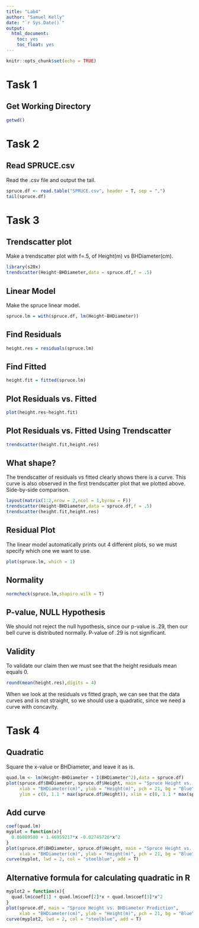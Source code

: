 ```yaml
---
title: "Lab4"
author: "Samuel Kelly"
date: "`r Sys.Date()`"
output: 
  html_document:
    toc: yes
    toc_float: yes
---
```


```r
knitr::opts_chunk$set(echo = TRUE)
```


# Task 1

## Get Working Directory
```r
getwd()
```

# Task 2

## Read SPRUCE.csv
Read the .csv file and output the tail.
```r
spruce.df <- read.table("SPRUCE.csv", header = T, sep = ",")
tail(spruce.df)
```

# Task 3
## Trendscatter plot
Make a trendscatter plot with f=.5, of Height(m) vs BHDiameter(cm).
```r
library(s20x)
trendscatter(Height~BHDiameter,data = spruce.df,f = .5)
```

## Linear Model
Make the spruce linear model.
```r
spruce.lm = with(spruce.df, lm(Height~BHDiameter))
```

## Find Residuals
```r
height.res = residuals(spruce.lm)
```

## Find Fitted
```r
height.fit = fitted(spruce.lm)
```

## Plot Residuals vs. Fitted
```r
plot(height.res~height.fit)
```

## Plot Residuals vs. Fitted Using Trendscatter
```r
trendscatter(height.fit,height.res)
```

## What shape?
The trendscatter of residuals vs fitted clearly shows there is a curve. This curve is also observed in the first trendscatter plot that we plotted above. Side-by-side comparison.
```r
layout(matrix(1:2,nrow = 2,ncol = 1,byrow = F))
trendscatter(Height~BHDiameter,data = spruce.df,f = .5)
trendscatter(height.fit,height.res)
```

## Residual Plot
The linear model automatically prints out 4 different plots, so we must specify which one we want to use.
```r
plot(spruce.lm, which = 1)
```

## Normality
```r
normcheck(spruce.lm,shapiro.wilk = T)
```

## P-value, NULL Hypothesis
We should not reject the null hypothesis, since our p-value is .29, then our bell curve is distributed normally. P-value of .29 is not significant.

## Validity
To validate our claim then we must see that the height residuals mean equals 0. 
```r
round(mean(height.res),digits = 4)
```
When we look at the residuals vs fitted graph, we can see that the data curves and is not straight, so we should use a quadratic, since we need a curve with concavity.

# Task 4

## Quadratic
Square the x-value or BHDiameter, and leave it as is.
```r
quad.lm <- lm(Height~BHDiameter + I(BHDiameter^2),data = spruce.df)
plot(spruce.df$BHDiameter, spruce.df$Height, main = "Spruce Height vs. BHDiameter Prediction",
     xlab = "BHDiameter(cm)", ylab = "Height(m)", pch = 21, bg = "Blue", cex = 1.2,
     ylim = c(0, 1.1 * max(spruce.df$Height)), xlim = c(0, 1.1 * max(spruce.df$BHDiameter)))
```

## Add curve
```r
coef(quad.lm)
myplot = function(x){
  0.86089580 + 1.46959217*x -0.02745726*x^2
}
plot(spruce.df$BHDiameter, spruce.df$Height, main = "Spruce Height vs. BHDiameter Prediction",
     xlab = "BHDiameter(cm)", ylab = "Height(m)", pch = 21, bg = "Blue", cex = 1.2)
curve(myplot, lwd = 2, col = "steelblue", add = T)
```

## Alternative formula for calculating quadratic in R
```r
myplot2 = function(x){
  quad.lm$coef[1] + quad.lm$coef[2]*x + quad.lm$coef[3]*x^2
}
plot(spruce.df, main = "Spruce Height vs. BHDiameter Prediction",
     xlab = "BHDiameter(cm)", ylab = "Height(m)", pch = 21, bg = "Blue", cex = 1.2)
curve(myplot2, lwd = 2, col = "steelblue", add = T)
```

